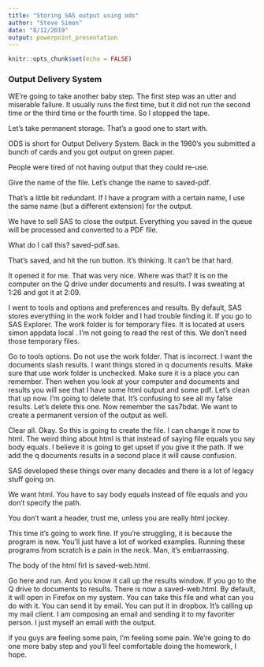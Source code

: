 ```yaml
---
title: "Storing SAS output using ods"
author: "Steve Simon"
date: "8/12/2019"
output: powerpoint_presentation
---
```


```r
knitr::opts_chunk$set(echo = FALSE)
```

### Output Delivery System

<div class="notes">

WE're going to take another baby step. The first step was an utter and miserable failure. It usually runs the first time, but it did not run the second time or the third time or the fourth time. So I stopped the tape.

Let's take permanent storage. That's a good one to start with.

ODS is short for Output Delivery System. Back in the 1960's you submitted a bunch of cards and you got output on green paper.

People were tired of not having output that they could re-use.

Give the name of the file. Let's change the name to saved-pdf.

That's a little bit redundant. If I have a program with a certain name, I use the same name (but a different extension) for the output.

We have to sell SAS to close the output. Everything you saved in the queue will be processed and converted to a PDF file.

What do I call this? saved-pdf.sas.

That's saved, and hit the run button. It's thinking. It can't be that hard.

It opened it for me. That was very nice. Where was that? It is on the computer on the Q drive under documents and results. I was sweating at 1:26 and got it at 2:09.

I went to tools and options and preferences and results. By default, SAS stores everything in the work folder and I had trouble finding it. If you go to SAS Explorer. The work folder is for temporary files. It is located at users simon appdata local . I'm not going to read the rest of this. We don't need those temporary files. 

Go to tools options. Do not use the work folder. That is incorrect. I want the documents slash results. I want things stored in q documents results. Make sure that use work folder is unchecked. Make sure it is a place you can remember. Then wehen you look at your computer and documents and results you will see that I have some html output and some pdf. Let's clean that up now. I'm going to delete that. It's confusing to see all my false results. Let's delete this one. Now remember the sas7bdat. We want to create a permanent version of the output as well.

Clear all. Okay. So this is going to create the file. I can change it now to html. The weird thing about html is that instead of saying file equals you say body equals. I believe it is going to get upset if you give it the path. If we add the q documents results in a second place it will cause confusion.

SAS developed these things over many decades and there is a lot of legacy stuff going on.

We want html. You have to say body equals instead of file equals and you don't specify the path.

You don't want a header, trust me, unless you are really html jockey.

This time it's going to work fine. If you're struggling, it is because the program is new. You'll just have a lot of worked examples. Running these programs from scratch is a pain in the neck. Man, it's embarrassing. 

The body of the html firl is saved-web.html.

Go here and run. And you know it call up the results window. If you go to the Q drive to documents to results. There is now a saved-web.html. By default, it will open in Firefox on my system. You can take this file and what can you do with it. You can send it by email. You can put it in dropbox. It's calling up my mail client. I am composing an email and sending it to my favoriter person. I just myself an email with the output.

if you guys are feeling some pain, I'm feeling some pain. We're going to do one more baby step and you'll feel comfortable doing the homework, I hope.

</div>